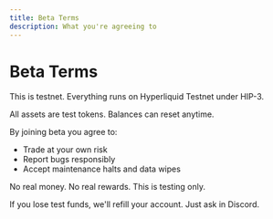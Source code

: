 ```yaml
---
title: Beta Terms
description: What you're agreeing to
---
```


# Beta Terms

This is testnet. Everything runs on Hyperliquid Testnet under HIP-3.

All assets are test tokens. Balances can reset anytime.

By joining beta you agree to:  
- Trade at your own risk  
- Report bugs responsibly  
- Accept maintenance halts and data wipes  

No real money. No real rewards. This is testing only.

If you lose test funds, we'll refill your account. Just ask in Discord.
